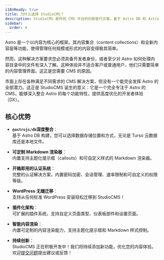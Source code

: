 ```yaml
---
i18nReady: true
title: 为什么选择 StudioCMS？
description: StudioCMS 是传统 CMS 平台的创新替代方案，基于 Astro DB 和 Astro 的无头 CMS，提供无缝的内容管理体验。
sidebar:
  order: 4
---
```


Astro 是一个以内容为核心的框架。其内容集合（content collections）和全新内容层等功能，使得管理任何规模或形式的内容变得极其简单。

然而，这种解决方案要求您必须具备开发者身份，或者至少对 Astro 如何处理内容目录中的文件有深入了解。这种体验并不适合客户或普通用户，他们只需要简单的内容管理界面。这正是您需要 CMS 的原因。

市面上存在各种满足不同需求的 CMS 解决方案，但没有一个能完全发挥 Astro 的全部潜力。这正是 StudioCMS 诞生的意义：它是一个完全专注于 Astro 的 CMS，能够深入整合 Astro 的每个功能特性，提供高度优化的开发者体验（DX）。

## 核心优势

- **`@astrojs/db`深度整合**：  
  基于 Astro DB 构建，您可以选择数据存储位置和方式，无论是 Turso 云数据库还是本地文件。

- **可定制 Markdown 渲染器**：  
  内置支持主题化提示框（callouts）和可自定义样式的 Markdown 渲染器。

- **开箱即用的认证系统**：  
  完整的认证解决方案，内置密码加密、会话管理、速率限制和可自定义的权限等级。

- **WordPress 无缝迁移**：  
  支持从任何标准 WordPress 安装轻松迁移到 StudioCMS！

- **插件化架构**：  
  可扩展的插件系统，支持自定义页面类型、仪表板部件和设置页面。

- **智能内容渲染**：  
  内置可定制的内容渲染能力，支持主题化提示框和 Markdown 样式控制。

- **持续创新**：  
  StudioCMS 正在积极开发中！我们将持续添加新功能，优化您的内容体验。欢迎[提交问题](https://github.com/withstudiocms/studiocms/issues/new/choose)提出建议或反馈！
